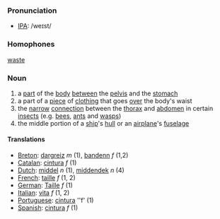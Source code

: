 ===Pronunciation===
*[[IPA]]: /weɪst/

===Homophones===
[[waste]]

===Noun===
# a [[part]] of the [[body]] [[between]] the [[pelvis]] and the [[stomach]]
# a part of a [[piece]] of [[clothing]] that goes [[over]] the body's waist
# the [[narrow]] [[connection]] between the [[thorax]] and [[abdomen]] in certain [[insect]]s (e.g. [[bee]]s, [[ant]]s and [[wasp]]s)
# the middle portion of a [[ship]]'s [[hull]] or an [[airplane]]'s [[fuselage]]

====Translations====
*[[Breton]]: [[dargreiz]] ''m'' (1), [[bandenn]] ''f'' (1,2)
*[[Catalan]]: [[cintura]] ''f'' (1)
*[[Dutch]]: [[middel]] ''n'' (1), [[middendek]] ''n'' (4)
*[[French]]: [[taille]] ''f'' (1, 2)
*[[German]]: [[Taille]] ''f'' (1)
*[[Italian]]: [[vita]] ''f'' (1, 2)
*[[Portuguese]]: [[cintura]] ''f' (1)
*[[Spanish]]: [[cintura]] ''f'' (1)